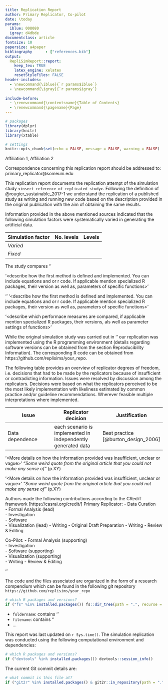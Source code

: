 ```yaml
---
title: Replication Report
author: Primary Replicator, Co-pilot
date: \today
params:
  iblue: 008080
  igray: d4dbde
documentclass: article
fontsize: 10
papersize: a4paper
bibliography      : ["references.bib"]
output: 
  RepliSimReport::report:
    keep_tex: TRUE
    latex_engine: xelatex
    resetStyleFiles: FALSE
header-includes: 
  - \newcommand{\iblue}{`r params$iblue`}
  - \newcommand{\igray}{`r params$igray`}
 
include-before:
  - \renewcommand{\contentsname}{Table of Contents}
  - \renewcommand{\pagename}{Page}
---
```


```r
# packages
library(dplyr)
library(knitr)
library(xtable)

# settings
knitr::opts_chunk$set(echo = FALSE, message = FALSE, warning = FALSE)
```
\urlstyle{same} <!--ensure urls have the same style as the rest of the text-->

\maketitle <!--insert title-->
Affiliation 1, Affiliation 2

Correspondence concerning this replication report should be addressed to: primary_replicator@someuni.edu


\section*{Abstract}
\clearpage

\section{Introduction}

This replication report documents the replication attempt of the simulation study `<insert reference of replicated study>`. 
Following the definition of @rougier_sustainable_2017-1 we understand the replication of a published study as writing and running new code based on the description provided in the original publication with the aim of obtaining the same results.

\section{Method}

\subsection{Information basis}

\subsection{Data Generating Mechanism}
Information provided in the above mentioned sources indicated that the following simulation factors were systematically varied in generating the artificial data.

| Simulation factor | No. levels | Levels|
|------|--|-------|
| *Varied*||   
| *Fixed* |||

\subsubsection{Simulation Factor 1}
\subsubsection{Simulation Factor 2}
\subsubsection{Simulation Factor 3}

\begin{minipage}{\linewidth}
Data generation can be summarized with the following pseudo code:

\texttt{For 1000 repetitions of each of 400 unique scenarios:}
\begin{itemize}[leftmargin=*] 
	\item[--] \texttt{Set unique seed based on scenario id and number of repetition.}
	\item[--] \texttt{...}
	\item[--] \texttt{ While some condition < some other condition}
	\begin{itemize}
	  \item[$\ast$] \texttt{Sample ... from the given distribution.}
	  \item[$\ast$] \texttt{Sample a sample size from the given distribution.}
	  \item[$\ast$] \texttt{Compute ... based on these random elements.}
	  \item[$\ast$] \texttt{Determine ... based on mechanism of current scenario.}
	\end{itemize}
	\item[--] \texttt{If some condition is > x:}
	\begin{itemize}
	  \item[$\ast$] \texttt{Determine ... \& resample from corresponding ... model.}
	\end{itemize}
	\item[--] \texttt{Apply ...}
\end{itemize}
\end{minipage}
\newpage
\FloatBarrier <!-- ensure there are no plots in the references -->

\subsection{Compared Methods}
The study compares '<describe the methods that are compared and how they are implemented>'

\subsubsection{Method 1}
'<describe how the first method is defined and implemented. You can include equations and or r code. If applicable mention specialized R packages, their version as well as, parameters of specific functions>'
\subsubsection{Method 2}
'<describe how the second method is defined and implemented>'
'<describe how the first method is defined and implemented. You can include equations and or r code. If applicable mention specialized R packages, their version as well as, parameters of specific functions>'

\subsection{Performance measures}
'<describe which performace measures are compared, if applicable mention specialized R packages, their versions, als well as parameter settings of functions>'
\section{References}

\subsection{Technical implementation}
While the original simulation study was carried out in '<computational environment of original study>' our replication was implemented
using the R programming environment (details regarding software versions can be obtained from the section Reproducibility Information). 
The corresponding R code can be obtained from https://github.com/replisims/your_repo. 
<!-- Add zenodo doi once obtained-->

The following table provides an overview of replicator degrees of freedom, 
i.e. decisions that had to be made by the replicators because of insufficient or contradicting information. 
Issues were resolved by discussion among the replicators. 
Decisions were based on what the replicators perceived to be the most likely implementation with likeliness estimated by common practice and/or guideline recommendations.
Wherever feasible multiple interpretations where implemented.

| Issue| Replicator decision| Justification |
|--------|--------|------|
| Data dependence| each scenario is implemented in independently generated data               | Best practice [@burton_design_2006]|  

\subsection{Some issue}
'<More details on how the information provided was insufficient, unclear or vague>'
*"Some weird quote from the original article that you could not make any sense of"* (p.XY)

\subsection{Another issue}
'<More details on how the information provided was insufficient, unclear or vague>'
*"Some weird quote from the original article that you could not make any sense of"* (p.XY)

\section{Results}

\subsection{Simulation descriptives}
\subsection{Replication of result figures}
\subsubsection{Type 1 error rate}
\subsection{Replication of result figures}
\subsection{Replication of results presented in text form }

\FloatBarrier
\section{Discussion}

\subsection{Replicability}
\subsection{Replicator degrees of freedom}
\subsection{Equivalence of results}

\section{Acknowledgments}

\section{Contributions}
Authors made the following contributions according to the CRediT framework [https://casrai.org/credit/]
Primary Replicator:
- Data Curation  
- Formal Analysis (lead)  
- Investigation  
- Software  
- Visualization (lead)
- Writing - Original Draft Preparation
- Writing - Review & Editing

Co-Pilot:
- Formal Analysis (supporting)  
- Investigation  
- Software (supporting)  
- Visualization (supporting)  
- Writing - Review & Editing  

\newpage
\section*{References}
\begingroup
\setlength{\parindent}{-0.5in}
\setlength{\leftskip}{0.5in}

<div id="refs" custom-style="Bibliography"></div>
\FloatBarrier

\newpage

\section*{Appendix}

\subsection*{Additional result}
'<insert additional results not reported in the original article or results presented in an alternative way>'
\subsection{Code organization}

The code and the files associated are organized in the form of a research compendium
which can be found in the following git repository `https://github.com/replisims/your_repo`


```r
# which R packages and versions?
if ("fs" %in% installed.packages()) fs::dir_tree(path = ".", recurse = TRUE)
```


- `foldername`: contains '<insert description>'
- `filename`: contains '<insert description>'
- ...

\subsubsection*{Reproducibility Information}

This report was last updated on `r Sys.time()`. 
The simulation replication was conducted using the following computational environment and dependencies: 

\FloatBarrier
```r
# which R packages and versions?
if ("devtools" %in% installed.packages()) devtools::session_info()
```

The current Git commit details are:

```r
# what commit is this file at? 
if ("git2r" %in% installed.packages() & git2r::in_repository(path = ".")) git2r::repository(here::here())  
```
